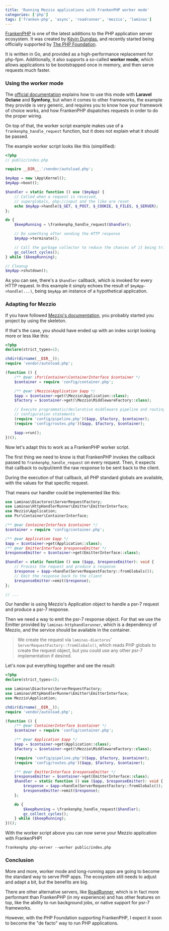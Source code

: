 ```yaml
---
title: 'Running Mezzio applications with FrankenPHP worker mode'
categories: ['php']
tags: ['franken-php', 'async', 'roadrunner', 'mezzio', 'laminas']
---
```


[FrankenPHP](https://frankenphp.dev/) is one of the latest additions to the PHP application server ecosystem. It was created by [Kévin Dunglas](https://github.com/dunglas), and recently started being officially supported by [The PHP Foundation](https://thephp.foundation/blog/2025/05/15/frankenphp/).

It is written in Go, and provided as a high-performance replacement for php-fpm. Additionally, it also supports a so-called **worker mode**, which allows applications to be bootstrapped once in memory, and then serve requests much faster.

### Using the worker mode

The [official documentation](https://frankenphp.dev/docs/worker/) explains how to use this mode with **Laravel Octane** and **Symfony**, but when it comes to other frameworks, the example they provide is very generic, and requires you to know how your framework of choice works, and how FrankenPHP dispatches requests in order to do the proper wiring.

On top of that, the worker script example makes use of a `frankenphp_handle_request` function, but it does not explain what it should be passed.

The example worker script looks like this (simplified):

```php
<?php
// public/index.php

require __DIR__.'/vendor/autoload.php';

$myApp = new \App\Kernel();
$myApp->boot();

$handler = static function () use ($myApp) {
    // Called when a request is received,
    // superglobals, php://input and the like are reset
    echo $myApp->handle($_GET, $_POST, $_COOKIE, $_FILES, $_SERVER);
};

do {
    $keepRunning = \frankenphp_handle_request($handler);

    // Do something after sending the HTTP response
    $myApp->terminate();

    // Call the garbage collector to reduce the chances of it being triggered in the middle of a page generation
    gc_collect_cycles();
} while ($keepRunning);

// Cleanup
$myApp->shutdown();
```

As you can see, there's a `$handler` callback, which is invoked for every HTTP request. In this example it simply echoes the result of `$myApp->handle(...)`, being `$myApp` an instance of a hypothetical application.

### Adapting for Mezzio

If you have followed [Mezzio's documentation](https://docs.mezzio.dev/mezzio/#get-started-now), you probably started you project by using the skeleton.

If that's the case, you should have ended up with an index script looking more or less like this:

```php
<?php
declare(strict_types=1);

chdir(dirname(__DIR__));
require 'vendor/autoload.php';

(function () {
    /** @var \Psr\Container\ContainerInterface $container */
    $container = require 'config/container.php';

    /** @var \Mezzio\Application $app */
    $app = $container->get(\Mezzio\Application::class);
    $factory = $container->get(\Mezzio\MiddlewareFactory::class);

    // Execute programmatic/declarative middleware pipeline and routing
    // configuration statements
    (require 'config/pipeline.php')($app, $factory, $container);
    (require 'config/routes.php')($app, $factory, $container);

    $app->run();
})();
```

Now let's adapt this to work as a FrankenPHP worker script.

The first thing we need to know is that FrankenPHP invokes the callback passed to `frankenphp_handle_request` on every request. Then, it expects that callback to output/emit the raw response to be sent back to the client.

During the execution of that callback, all PHP standard globals are available, with the values for that specific request.

That means our handler could be implemented like this:

```php
use Laminas\Diactoros\ServerRequestFactory;
use Laminas\HttpHandlerRunner\Emitter\EmitterInterface;
use Mezzio\Application;
use Psr\Container\ContainerInterface;

/** @var ContainerInterface $container */
$container = require 'config/container.php';

/** @var Application $app */
$app = $container->get(Application::class);
/** @var EmitterInterface $responseEmitter */
$responseEmitter = $container->get(EmitterInterface::class);

$handler = static function () use ($app, $responseEmitter): void {
    // Process the request and produce a response
    $response = $app->handle(ServerRequestFactory::fromGlobals());
    // Emit the response back to the client
    $responseEmitter->emit($response);
};

// ...
```

Our handler is using Mezzio's Application object to handle a psr-7 request and produce a psr-7 response.

Then we need a way to emit the psr-7 response object. For that we use the Emitter provided by `laminas-httphandlerunner`, which is a dependency of Mezzio, and the service should be available in the container.

> We create the request via `laminas-diactoros`' `ServerRequestFactory::fromGlobals()`, which reads PHP globals to create the request object, but you could use any other psr-7 implementation if desired.

Let's now put everything together and see the result:

```php
<?php
declare(strict_types=1);

use Laminas\Diactoros\ServerRequestFactory;
use Laminas\HttpHandlerRunner\Emitter\EmitterInterface;
use Mezzio\Application;

chdir(dirname(__DIR__));
require 'vendor/autoload.php';

(function () {
    /** @var ContainerInterface $container */
    $container = require 'config/container.php';

    /** @var Application $app */
    $app = $container->get(Application::class);
    $factory = $container->get(\Mezzio\MiddlewareFactory::class);

    (require 'config/pipeline.php')($app, $factory, $container);
    (require 'config/routes.php')($app, $factory, $container);

    /** @var EmitterInterface $responseEmitter */
    $responseEmitter = $container->get(EmitterInterface::class);
    $handler = static function () use ($app, $responseEmitter): void {
        $response = $app->handle(ServerRequestFactory::fromGlobals());
        $responseEmitter->emit($response);
    };

    do {
        $keepRunning = \frankenphp_handle_request($handler);
        gc_collect_cycles();
    } while ($keepRunning);
})();
```

With the worker script above you can now serve your Mezzio application with FrankenPHP!

```shell
frankenphp php-server --worker public/index.php
```

### Conclusion

More and more, worker mode and long-running apps are going to become the standard way to serve PHP apps. The ecosystem still needs to adjust and adapt a bit, but the benefits are big.

There are other alternative servers, like [RoadRunner](https://roadrunner.dev/), which is in fact more performant than FrankenPHP (in my experience) and has other features on top, like the ability to run background jobs, or native support for psr-7 frameworks.

However, with the PHP Foundation supporting FrankenPHP, I expect it soon to become the "de facto" way to run PHP applications.
